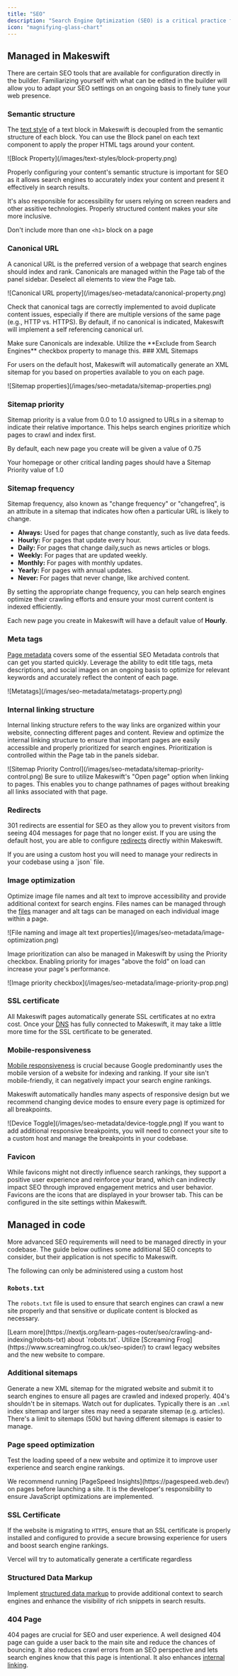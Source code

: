 ```yaml
---
title: "SEO"
description: "Search Engine Optimization (SEO) is a critical practice for enhancing your website's visibility and ranking on search engine results pages. By optimizing your site's content and structure, you can attract more organic traffic, improve user experience, and help achieve your business goals. This article will guide you through essential SEO concepts and how to leverage the tools in Makeswift's builder to manage them."
icon: "magnifying-glass-chart"
---
```


## Managed in Makeswift

There are certain SEO tools that are available for configuration directly in the builder. Familiarizing yourself with what can be edited in the builder will allow you to adapt your SEO settings on an ongoing basis to finely tune your web presence.

### Semantic structure

The [text style](/product/site/text-styles) of a text block in Makeswift is decoupled from the <Tooltip tip="Semantic structure is the use of HTML tags to convey the meaning and hierarchy of content on a webpage.">semantic structure</Tooltip> of each block. You can use the Block panel on each text component to apply the proper HTML tags around your content.

<Frame>![Block Property](/images/text-styles/block-property.png)</Frame>

Properly configuring your content's semantic structure is important for SEO as it allows search engines to accurately index your content and present it effectively in search results.

It's also responsible for accessibility for users relying on screen readers and other assitive technologies. Properly structured content makes your site more inclusive.

<Note>Don't include more than one `<h1>` block on a page</Note>

### Canonical URL

A canonical URL is the preferred version of a webpage that search engines should index and rank. Canonicals are managed within the Page tab of the panel sidebar. Deselect all elements to view the Page tab.

<Frame>
  ![Canonical URL property](/images/seo-metadata/canonical-property.png)
</Frame>

Check that canonical tags are correctly implemented to avoid duplicate content issues, especially if there are multiple versions of the same page (e.g., HTTP vs. HTTPS). By default, if no canonical is indicated, Makeswift will implement a self referencing canonical url.

<Note>
  Make sure Canonicals are indexable. Utilize the **Exclude from Search
  Engines** checkbox property to manage this.
</Note>
### XML Sitemaps

For users on the default host, Makeswift will automatically generate an XML sitemap for you based on properties available to you on each page.

<Frame>
  ![Sitemap properties](/images/seo-metadata/sitemap-properties.png)
</Frame>

### Sitemap priority

Sitemap priority is a value from 0.0 to 1.0 assigned to URLs in a sitemap to indicate their relative
importance. This helps search engines prioritize which pages to crawl and index first.

By default, each new page you create will be given a value of 0.75

<Note>
  Your homepage or other critical landing pages should have a Sitemap Priority
  value of 1.0
</Note>

### Sitemap frequency

Sitemap frequency, also known as "change frequency" or "changefreq", is
an attribute in a sitemap that indicates how often a particular URL is likely to
change.

- **Always:** Used for pages that change constantly, such as live data feeds.
- **Hourly:** For pages that update every hour.
- **Daily:** For pages that change daily,such as news articles or blogs.
- **Weekly:** For pages that are updated weekly.
- **Monthly:** For pages with monthly updates.
- **Yearly:** For pages with annual updates.
- **Never:** For pages that never change, like archived content.

By setting the appropriate change frequency, you can help search engines optimize their crawling efforts and ensure your most current content is indexed efficiently.

Each new page you create in Makeswift will have a default value of **Hourly**.

### Meta tags

[Page metadata](/product/page/metadata) covers some of the essential SEO Metadata controls that can get you started quickly. Leverage the ability to edit title tags, meta descriptions, and social images on an ongoing basis to optimize for relevant keywords and accurately reflect the content of each page.

<Frame>![Metatags](/images/seo-metadata/metatags-property.png)</Frame>

### Internal linking structure

Internal linking structure refers to the way links are organized within your website, connecting different pages and content. Review and optimize the internal linking structure to ensure that important pages are easily accessible and properly prioritized for search engines. Prioritization is controlled within the Page tab in the panels sidebar.

<Frame>
  ![Sitemap Priority Control](/images/seo-metadata/sitemap-priority-control.png)
</Frame>

<Tip>
  Be sure to utilize Makeswift's "Open page" option when linking to pages. This
  enables you to change pathnames of pages without breaking all links associated
  with that page.
</Tip>

### Redirects

301 redirects are essential for SEO as they allow you to prevent visitors from seeing 404 messages for page that no longer exist. If you are using the default host, you are able to configure [redirects](/product/site/redirects) directly within Makeswift.

<Warning>
  If you are using a custom host you will need to manage your redirects in your
  codebase using a `json` file.
</Warning>

### Image optimization

Optimize image file names and alt text to improve accessibility and provide additional context for search engins. Files names can be managed through the [files](/product/files) manager and alt tags can be managed on each individual image within a page.

<Frame>
  ![File naming and image alt text
  properties](/images/seo-metadata/image-optimization.png)
</Frame>

Image prioritization can also be managed in Makeswift by using the Priority checkbox. Enabling priority for images "above the fold" on load can increase your page's performance.

<Frame>
  ![Image priority checkbox](/images/seo-metadata/image-priority-prop.png)
</Frame>

### SSL certificate

All Makeswift pages automatically generate SSL certificates at no extra cost. Once your [DNS](/product/site/domains) has fully connected to Makeswift, it may take a little more time for the SSL certificate to be generated.

### Mobile-responsiveness

[Mobile responsiveness](/product/responsive-design) is crucial because Google predominantly uses the mobile version of a website for indexing and ranking. If your site isn't mobile-friendly, it can negatively impact your search engine rankings.

Makeswift automatically handles many aspects of responsive design but we recommend changing device modes to ensure every page is optimized for all breakpoints.

<Frame>![Device Toggle](/images/seo-metadata/device-toggle.png)</Frame>

<Tip>
  If you want to add additional responsive breakpoints, you will need to connect
  your site to a custom host and manage the breakpoints in your codebase.
</Tip>

### Favicon

While favicons might not directly influence search rankings, they support a positive user experience and reinforce your brand, which can indirectly impact SEO through improved engagement metrics and user behavior. Favicons are the icons that are displayed in your browser tab. This can be configured in the site settings within Makeswift.

## Managed in code

More advanced SEO requirements will need to be managed directly in your codebase. The guide below outlines some additional SEO concepts to consider, but their application is not specific to Makeswift.

<Warning>The following can only be administered using a custom host</Warning>

### `Robots.txt`

The `robots.txt` file is used to ensure that search engines can crawl a new site properly and that sensitive or duplicate content is blocked as necessary.

<Info>
  [Learn
  more](https://nextjs.org/learn-pages-router/seo/crawling-and-indexing/robots-txt)
  about `robots.txt`. Utilize [Screaming
  Frog](https://www.screamingfrog.co.uk/seo-spider/) to crawl legacy websites
  and the new website to compare.
</Info>

### Additional sitemaps

Generate a new XML sitemap for the migrated website and submit it to search engines to ensure all pages are crawled and indexed properly. 404's shouldn't be in sitemaps. Watch out for duplicates. Typically there is an `.xml` index sitemap and larger sites may need a separate sitemap (e.g. articles). There's a limit to sitemaps (50k) but having different sitemaps is easier to manage.

### Page speed optimization

Test the loading speed of a new website and optimize it to improve user experience and search engine rankings.

<Note>
  We recommend running [PageSpeed Insights](https://pagespeed.web.dev/) on pages
  before launching a site. It is the developer's responsibility to ensure
  JavaScript optimizations are implemented.
</Note>

### SSL Certificate

If the website is migrating to `HTTPS`, ensure that an SSL certificate is properly installed and configured to provide a secure browsing experience for users and boost search engine rankings.

<Info>Vercel will try to automatically generate a certificate regardless</Info>

### Structured Data Markup

Implement [structured data markup](https://schema.org/) to provide additional context to search engines and enhance the visibility of rich snippets in search results.

### 404 Page

404 pages are crucial for SEO and user experience. A well designed 404 page can guide a user back to the main site and reduce the chances of bouncing. It also reduces crawl errors from an SEO perspective and lets search engines know that this page is intentional. It also enhances [internal linking](/product/SEO#internal-linking-structure).
